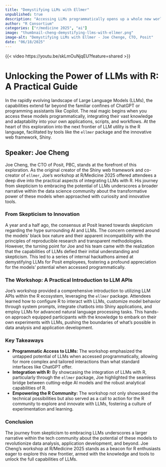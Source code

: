 ```yaml
---
title: "Demystifying LLMs with Ellmer"
unpublished: true
description: "Accessing LLMs programmatically opens up a whole new world of possibilities, letting you integrate LLMs into your own apps, scripts, and workflows."
author: "R Consortium"
categories: ["r/medicine 2025", "ai"]
image: "thumbnail-cheng-demystifying-llms-with-ellmer.png"
image-alt: "Demystifying LLMs with Ellmer - Joe Chenge, CTO, Posit"
date: "06/18/2025"
---
```


{{< video https://youtu.be/skLmOuNjqEU?feature=shared >}}

# Unlocking the Power of LLMs with R: A Practical Guide

In the rapidly evolving landscape of Large Language Models (LLMs), the capabilities extend far beyond the familiar confines of ChatGPT or programming assistants like Copilot. The real magic begins when you access these models programmatically, integrating their vast knowledge and adaptability into your own applications, scripts, and workflows. At the heart of this exploration into the next frontier of LLM utility is the R language, facilitated by tools like the `ellmer` package and the innovative web framework, Shiny.

## Speaker: Joe Cheng

Joe Cheng, the CTO of Posit, PBC, stands at the forefront of this exploration. As the original creator of the Shiny web framework and co-creator of `ellmer`, Joe's workshop at R/Medicine 2025 offered attendees a deep dive into the practical aspects of integrating LLMs with R. His journey from skepticism to embracing the potential of LLMs underscores a broader narrative within the data science community about the transformative power of these models when approached with curiosity and innovative tools.

### From Skepticism to Innovation

A year and a half ago, the consensus at Posit leaned towards skepticism regarding the hype surrounding AI and LLMs. The concern centered around the models' black box nature and their apparent incompatibility with the principles of reproducible research and transparent methodologies. However, the turning point for Joe and his team came with the realization that the capabilities of LLMs defied their initial understanding and skepticism. This led to a series of internal hackathons aimed at demystifying LLMs for Posit employees, fostering a profound appreciation for the models' potential when accessed programmatically.

### The Workshop: A Practical Introduction to LLM APIs

Joe's workshop provided a comprehensive introduction to utilizing LLM APIs within the R ecosystem, leveraging the `ellmer` package. Attendees learned how to configure R to interact with LLMs, customize model behavior through system prompts, integrate chatbots into Shiny applications, and employ LLMs for advanced natural language processing tasks. This hands-on approach equipped participants with the knowledge to embark on their own experiments with LLMs, pushing the boundaries of what's possible in data analysis and application development.

### Key Takeaways

- **Programmatic Access to LLMs:** The workshop emphasized the untapped potential of LLMs when accessed programmatically, allowing for more complex and tailored interactions than what standard interfaces like ChatGPT offer.
- **Integration with R:** By showcasing the integration of LLMs with R, particularly through the `ellmer` package, Joe highlighted the seamless bridge between cutting-edge AI models and the robust analytical capabilities of R.
- **Empowering the R Community:** The workshop not only showcased the technical possibilities but also served as a call to action for the R community to explore and innovate with LLMs, fostering a culture of experimentation and learning.

### Conclusion

The journey from skepticism to embracing LLMs underscores a larger narrative within the tech community about the potential of these models to revolutionize data analysis, application development, and beyond. Joe Cheng's workshop at R/Medicine 2025 stands as a beacon for R enthusiasts eager to explore this new frontier, armed with the knowledge and tools to unlock the full capabilities of LLMs.